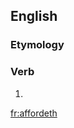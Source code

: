 ==English==

===Etymology===
{{suffix|afford|eth}}

===Verb===
{{en-verb form}}

# {{archaic third-person singular of|afford}}

[[fr:affordeth]]